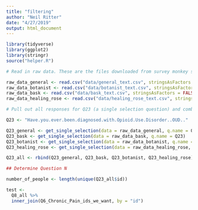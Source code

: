 ```yaml
---
title: "filtering"
author: "Neil Ritter"
date: "4/27/2019"
output: html_document
---
```



```r
library(tidyverse)
library(ggplot2)
library(stringr)
source("helper.R")
```

```r
# Read in raw data. These are the files downloaded from survey monkey saved as a .csv

raw_data_general <- read.csv("data/general_text.csv", stringsAsFactors = FALSE)
raw_data_botanist <- read.csv("data/botanist_text.csv", stringsAsFactors = FALSE)
raw_data_bask <- read.csv("data/bask_text.csv", stringsAsFactors = FALSE)
raw_data_healing_rose <- read.csv("data/healing_rose_text.csv", stringsAsFactors = FALSE)

```

```r
# Pull out all responses for Q23 (a single selection question) and combine

Q23 <- "Have.you.ever.been.diagnosed.with.Opioid.Use.Disorder..OUD.."

Q23_general <- get_single_selection(data = raw_data_general, q.name = Q23)
Q23_bask <- get_single_selection(data = raw_data_bask, q.name = Q23)
Q23_botanist <- get_single_selection(data = raw_data_botanist, q.name = Q23)
Q23_healing_rose <- get_single_selection(data = raw_data_healing_rose, q.name = Q23)

Q23_all <- rbind(Q23_general, Q23_bask, Q23_botanist, Q23_healing_rose)

## Determine Question N

number_of_people <- length(unique(Q23_all$id))


```




```r
test <- 
  Q8_all %>%
  inner_join(Q6_Chronic_Pain_ids_we_want, by = "id")

```






